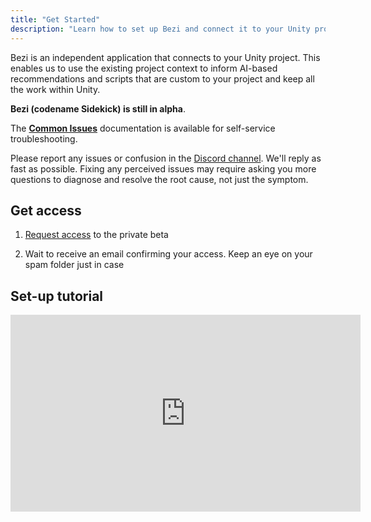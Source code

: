 ```yaml
---
title: "Get Started"
description: "Learn how to set up Bezi and connect it to your Unity project."
---
```


Bezi is an independent application that connects to your Unity project. This enables us to use the existing project context to inform AI-based recommendations and scripts that are custom to your project and keep all the work within Unity.&#x20;

**Bezi (codename Sidekick) is still in alpha**.&#x20;

The [**Common Issues**](https://docs.bezi.com/sidekick/troubleshooting/common-issues) documentation is available for self-service troubleshooting.&#x20;

Please report any issues or confusion in the [Discord channel](https://discord.gg/xdSTX8JT8K). We'll reply as fast as possible. Fixing any perceived issues may require asking you more questions to diagnose and resolve the root cause, not just the symptom.

## Get access

1. [Request access](https://www.bezi.com/sidekick#form) to the private beta

2. Wait to receive an email confirming your access. Keep an eye on your spam folder just in case

## Set-up tutorial

<iframe width="560" height="315" src="https://www.youtube.com/embed/zUJx48K-W7I?si=tr4QA95BJftIp7x-" title="YouTube video player" frameborder="0" allow="accelerometer; autoplay; clipboard-write; encrypted-media; gyroscope; picture-in-picture; web-share" referrerpolicy="strict-origin-when-cross-origin" allowfullscreen />

## Install Bezi app

<Steps>
  <Step title="Create an account">
    1. Select the `Install Sidekick` button in your access email

    2. Select `Sign up or Log in` to create your account

    <Note>
      You must create an account using the email address you received your access email at. If you want to use a different email, send us a note in the [Discord channel](https://discord.gg/cTraeg3n)
    </Note>
  </Step>

  <Step title="Start your free trial">
    After your account is created, you'll be redirected to the [Get Sidekick](https://bezi.com/start?source=sidekick) page. Complete the free trial flow before you download the Bezi app.

    If you are not automatically redirected back after starting the trial, return to [this page](https://bezi.com/start?source=sidekick)
  </Step>

  <Step title="Install the Bezi app">
    1. Download the appropriate app version for your machine

    2. Follow the standard app installation process (we recommend adding the Bezi app to your dock for ease of access)

    3. Open the Bezi desktop app
  </Step>
</Steps>

## Connect Bezi to Unity&#x20;

<Steps>
  <Step title="Check your Unity version">
    The following Unity versions can support Bezi:

    * Best: **Unity 2022 LTS** (the latest LTS that Unity’s published)

    * Supported: **2021 LTS**

    * Supported with risk: **Unity 6, version 6000.0.29f1** (in active development by Unity, which can impact external apps)
  </Step>

  <Step title="Open the Unity project and connect it to Bezi">
    1. Open the Unity project you want to connect to Bezi

    2. Return to Bezi

    3. Open the **Project Picker** dropdown

    4. Select the relevant Unity project

    5. If you don't see the project in the dropdown, click `Add project` at the bottom of the dropdown to manually add the project to Sidekick

    <Tip>
      Both the Unity project and Bezi app must be open to use them together. We recommend a split screen to see both simultaneously.
    </Tip>
  </Step>

  <Step title="Confirm Bezi identified the Unity project">
    Check the **Unity Project Picker** in the Bezi menu bar to confirm Bezi identified and connected to the correct Unity project.

    ![](/images/unity-project-selector.png)
  </Step>

  <Step title="Connect Bezi to your Unity project">
    Select the green `Install Unity Plugin` button in the Bezi menu bar, then click on the Unity project. It will ask you for consent to install, then the Unity Package Manager popup will appear. &#x20;

    ![](/images/install-unity-plugin-button.png)
  </Step>

  <Step title="Confirm connection status">
    When Unity and Bezi are connected, there will be a green bar in Unity's menu and a green dot in Bezi's menu. If the bar in Unity is red at first, **click the bar** to retry the connection.

    <Warning>
      **If either connection indicator is red, the connection must be reinstated for Bezi to work.**&#x20;
    </Warning>

    ![](/images/unity-bezi-connection.png)
  </Step>
</Steps>

## Keep the Bezi app and Unity connection up to date

When a new version of Bezi is released, a green button in the top menu will appear. Click the button to update Sidekick before you start work in Bezi. This will update Bezi and the Unity plugin.

Occasionally Unity's Package Manager doesn't automatically update the plugin. If you recently updated Bezi and it doesn't seem to be working with Unity, follow these steps:  &#x20;

1. Close Bezi: right-click on the desktop app > `Quit`

2. Open the Unity project you've connected with Bezi

3. Open Unity Package Manager: Window menu > `Package Manager`

4. Delete the Sidekick plugin: open "Bezi Sidekick" in the Package Manager > `Remove`

5. Reopen the Bezi app

6. Select the green `Install Unity Plugin` button in the top bar

7. Click on the Unity project to see the Package Manager popup